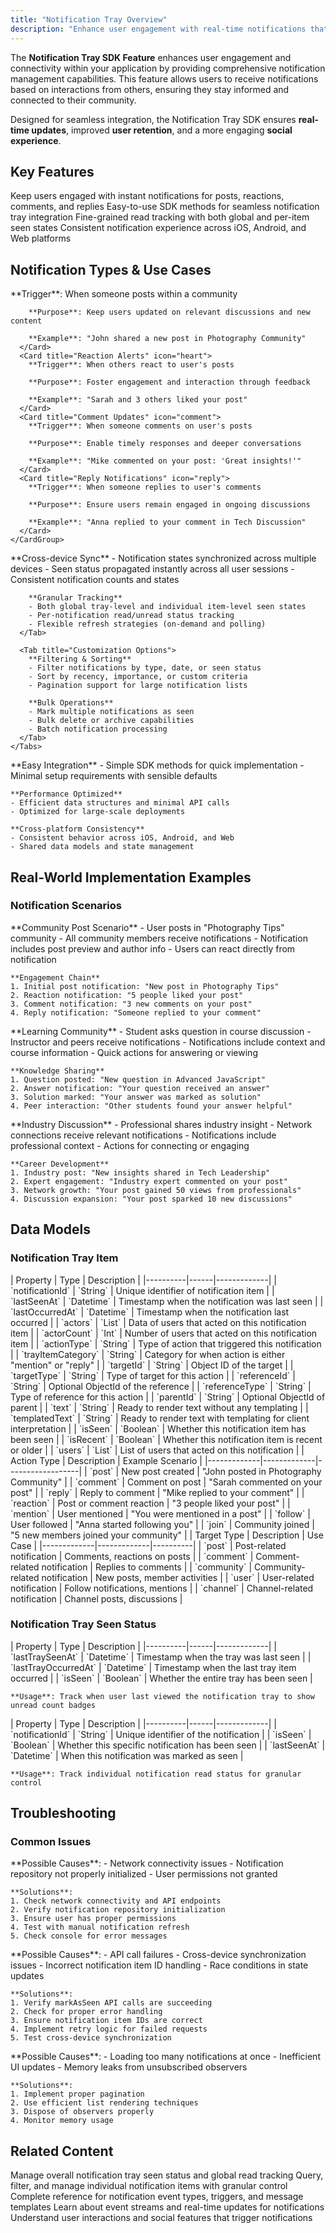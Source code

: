 ```yaml
---
title: "Notification Tray Overview"
description: "Enhance user engagement with real-time notifications that keep users connected to their community interactions and activities"
---
```


The **Notification Tray SDK Feature** enhances user engagement and connectivity within your application by providing comprehensive notification management capabilities. This feature allows users to receive notifications based on interactions from others, ensuring they stay informed and connected to their community.

Designed for seamless integration, the Notification Tray SDK ensures **real-time updates**, improved **user retention**, and a more engaging **social experience**.


## Key Features

<CardGroup cols={2}>
  <Card title="Real-time Notifications" icon="bell">
    Keep users engaged with instant notifications for posts, reactions, comments, and replies
  </Card>
  <Card title="Flexible Integration" icon="puzzle-piece">
    Easy-to-use SDK methods for seamless notification tray integration
  </Card>
  <Card title="Granular Control" icon="sliders">
    Fine-grained read tracking with both global and per-item seen states
  </Card>
  <Card title="Cross-platform Support" icon="mobile-screen">
    Consistent notification experience across iOS, Android, and Web platforms
  </Card>
</CardGroup>


## Notification Types & Use Cases

<AccordionGroup>
  <Accordion title="Core Notification Types" icon="bell">
    <CardGroup cols={2}>
      <Card title="User Post Notifications" icon="file">
        **Trigger**: When someone posts within a community
        
        **Purpose**: Keep users updated on relevant discussions and new content
        
        **Example**: "John shared a new post in Photography Community"
      </Card>
      <Card title="Reaction Alerts" icon="heart">
        **Trigger**: When others react to user's posts
        
        **Purpose**: Foster engagement and interaction through feedback
        
        **Example**: "Sarah and 3 others liked your post"
      </Card>
      <Card title="Comment Updates" icon="comment">
        **Trigger**: When someone comments on user's posts
        
        **Purpose**: Enable timely responses and deeper conversations
        
        **Example**: "Mike commented on your post: 'Great insights!'"
      </Card>
      <Card title="Reply Notifications" icon="reply">
        **Trigger**: When someone replies to user's comments
        
        **Purpose**: Ensure users remain engaged in ongoing discussions
        
        **Example**: "Anna replied to your comment in Tech Discussion"
      </Card>
    </CardGroup>
  </Accordion>

  <Accordion title="Advanced Notification Features" icon="gear">
    <Tabs>
      <Tab title="State Management">
        **Cross-device Sync**
        - Notification states synchronized across multiple devices
        - Seen status propagated instantly across all user sessions
        - Consistent notification counts and states
        
        **Granular Tracking**
        - Both global tray-level and individual item-level seen states
        - Per-notification read/unread status tracking
        - Flexible refresh strategies (on-demand and polling)
      </Tab>
      
      <Tab title="Customization Options">
        **Filtering & Sorting**
        - Filter notifications by type, date, or seen status
        - Sort by recency, importance, or custom criteria
        - Pagination support for large notification lists
        
        **Bulk Operations**
        - Mark multiple notifications as seen
        - Bulk delete or archive capabilities
        - Batch notification processing
      </Tab>
    </Tabs>
  </Accordion>

  <Accordion title="Developer Benefits" icon="code">
    **Easy Integration**
    - Simple SDK methods for quick implementation
    - Minimal setup requirements with sensible defaults
    
    **Performance Optimized**
    - Efficient data structures and minimal API calls
    - Optimized for large-scale deployments
    
    **Cross-platform Consistency**
    - Consistent behavior across iOS, Android, and Web
    - Shared data models and state management
  </Accordion>
</AccordionGroup>

## Real-World Implementation Examples

### Notification Scenarios

<Tabs>
  <Tab title="Social Media App">
    **Community Post Scenario**
    - User posts in "Photography Tips" community
    - All community members receive notifications
    - Notification includes post preview and author info
    - Users can react directly from notification
    
    **Engagement Chain**
    1. Initial post notification: "New post in Photography Tips"
    2. Reaction notification: "5 people liked your post"
    3. Comment notification: "3 new comments on your post"
    4. Reply notification: "Someone replied to your comment"
  </Tab>
  
  <Tab title="Educational Platform">
    **Learning Community**
    - Student asks question in course discussion
    - Instructor and peers receive notifications
    - Notifications include context and course information
    - Quick actions for answering or viewing
    
    **Knowledge Sharing**
    1. Question posted: "New question in Advanced JavaScript"
    2. Answer notification: "Your question received an answer"
    3. Solution marked: "Your answer was marked as solution"
    4. Peer interaction: "Other students found your answer helpful"
  </Tab>
  
  <Tab title="Professional Network">
    **Industry Discussion**
    - Professional shares industry insight
    - Network connections receive relevant notifications
    - Notifications include professional context
    - Actions for connecting or engaging
    
    **Career Development**
    1. Industry post: "New insights shared in Tech Leadership"
    2. Expert engagement: "Industry expert commented on your post"
    3. Network growth: "Your post gained 50 views from professionals"
    4. Discussion expansion: "Your post sparked 10 new discussions"
  </Tab>
</Tabs>

## Data Models

### Notification Tray Item

<Tabs>
  <Tab title="Properties Overview">
    | Property | Type | Description |
    |----------|------|-------------|
    | `notificationId` | `String` | Unique identifier of notification item |
    | `lastSeenAt` | `Datetime` | Timestamp when the notification was last seen |
    | `lastOccurredAt` | `Datetime` | Timestamp when the notification last occurred |
    | `actors` | `List<AmityNotificationActors>` | Data of users that acted on this notification item |
    | `actorCount` | `Int` | Number of users that acted on this notification item |
    | `actionType` | `String` | Type of action that triggered this notification |
    | `trayItemCategory` | `String` | Category for when action is either "mention" or "reply" |
    | `targetId` | `String` | Object ID of the target |
    | `targetType` | `String` | Type of target for this action |
    | `referenceId` | `String` | Optional ObjectId of the reference |
    | `referenceType` | `String` | Type of reference for this action |
    | `parentId` | `String` | Optional ObjectId of parent |
    | `text` | `String` | Ready to render text without any templating |
    | `templatedText` | `String` | Ready to render text with templating for client interpretation |
    | `isSeen` | `Boolean` | Whether this notification item has been seen |
    | `isRecent` | `Boolean` | Whether this notification item is recent or older |
    | `users` | `List<AmityUser>` | List of users that acted on this notification |
  </Tab>
  
  <Tab title="Action Types">
    | Action Type | Description | Example Scenario |
    |-------------|-------------|------------------|
    | `post` | New post created | "John posted in Photography Community" |
    | `comment` | Comment on post | "Sarah commented on your post" |
    | `reply` | Reply to comment | "Mike replied to your comment" |
    | `reaction` | Post or comment reaction | "3 people liked your post" |
    | `mention` | User mentioned | "You were mentioned in a post" |
    | `follow` | User followed | "Anna started following you" |
    | `join` | Community joined | "5 new members joined your community" |
  </Tab>
  
  <Tab title="Target Types">
    | Target Type | Description | Use Case |
    |-------------|-------------|----------|
    | `post` | Post-related notification | Comments, reactions on posts |
    | `comment` | Comment-related notification | Replies to comments |
    | `community` | Community-related notification | New posts, member activities |
    | `user` | User-related notification | Follow notifications, mentions |
    | `channel` | Channel-related notification | Channel posts, discussions |
  </Tab>
</Tabs>

### Notification Tray Seen Status

<AccordionGroup>
  <Accordion title="Tray-Level Tracking" icon="eye">
    | Property | Type | Description |
    |----------|------|-------------|
    | `lastTraySeenAt` | `Datetime` | Timestamp when the tray was last seen |
    | `lastTrayOccurredAt` | `Datetime` | Timestamp when the last tray item occurred |
    | `isSeen` | `Boolean` | Whether the entire tray has been seen |
    
    **Usage**: Track when user last viewed the notification tray to show unread count badges
  </Accordion>
  
  <Accordion title="Item-Level Tracking" icon="check">
    | Property | Type | Description |
    |----------|------|-------------|
    | `notificationId` | `String` | Unique identifier of the notification |
    | `isSeen` | `Boolean` | Whether this specific notification has been seen |
    | `lastSeenAt` | `Datetime` | When this notification was marked as seen |
    
    **Usage**: Track individual notification read status for granular control
  </Accordion>
</AccordionGroup>

## Troubleshooting

### Common Issues

<AccordionGroup>
  <Accordion title="Notifications Not Appearing" icon="triangle-exclamation">
    **Possible Causes**:
    - Network connectivity issues
    - Notification repository not properly initialized
    - User permissions not granted
    
    **Solutions**:
    1. Check network connectivity and API endpoints
    2. Verify notification repository initialization
    3. Ensure user has proper permissions
    4. Test with manual notification refresh
    5. Check console for error messages
  </Accordion>
  
  <Accordion title="Seen Status Not Updating" icon="eye-slash">
    **Possible Causes**:
    - API call failures
    - Cross-device synchronization issues
    - Incorrect notification item ID handling
    - Race conditions in state updates
    
    **Solutions**:
    1. Verify markAsSeen API calls are succeeding
    2. Check for proper error handling
    3. Ensure notification item IDs are correct
    4. Implement retry logic for failed requests
    5. Test cross-device synchronization
  </Accordion>
  
  <Accordion title="Performance Issues" icon="gauge">
    **Possible Causes**:
    - Loading too many notifications at once
    - Inefficient UI updates
    - Memory leaks from unsubscribed observers
    
    **Solutions**:
    1. Implement proper pagination
    2. Use efficient list rendering techniques
    3. Dispose of observers properly
    4. Monitor memory usage
  </Accordion>
</AccordionGroup>

## Related Content

<CardGroup cols={3}>
  <Card title="Notification Tray Status" href="./notification-tray-status" icon="eye">
    Manage overall notification tray seen status and global read tracking
  </Card>
  <Card title="Notification Items" href="./notification-items" icon="list">
    Query, filter, and manage individual notification items with granular control
  </Card>
  <Card title="Notification Events" href="./notification-events-reference" icon="bolt">
    Complete reference for notification event types, triggers, and message templates
  </Card>
</CardGroup>

<CardGroup cols={2}>
  <Card title="Realtime Events" href="/social-plus-sdk/core-concepts/realtime-communication/realtime-events/overview" icon="clock">
    Learn about event streams and real-time updates for notifications
  </Card>
  <Card title="User Management" href="/social-plus-sdk/core-concepts/user-management/overview" icon="users">
    Understand user interactions and social features that trigger notifications
  </Card>
</CardGroup>